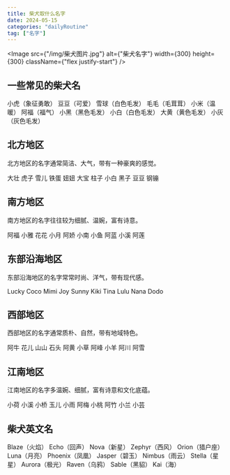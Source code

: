 ```yaml
---
title: 柴犬取什么名字
date: 2024-05-15
categories: "dailyRoutine"
tag: ["名字"]
---
```


<Image
  src={"/img/柴犬图片.jpg"}
  alt={"柴犬名字"}
  width={300}
  height={300}
  className={"flex justify-start"}
/>

## 一些常见的柴犬名

小虎（象征勇敢）
豆豆（可爱）
雪球（白色毛发）
毛毛（毛茸茸）
小米（温暖）
阿福（福气）
小黑（黑色毛发）
小白（白色毛发）
大黄（黄色毛发）
小灰（灰色毛发）

## 北方地区

北方地区的名字通常简洁、大气，带有一种豪爽的感觉。

大壮
虎子
雪儿
铁蛋
妞妞
大宝
柱子
小白
黑子
豆豆
钢镚

## 南方地区

南方地区的名字往往较为细腻、温婉，富有诗意。

阿福
小雅
花花
小月
阿娇
小南
小鱼
阿蓝
小溪
阿莲

## 东部沿海地区

东部沿海地区的名字常常时尚、洋气，带有现代感。

Lucky
Coco
Mimi
Joy
Sunny
Kiki
Tina
Lulu
Nana
Dodo

## 西部地区

西部地区的名字通常质朴、自然，带有地域特色。

阿牛
花儿
山山
石头
阿黄
小草
阿峰
小羊
阿川
阿雪

## 江南地区

江南地区的名字多温婉、细腻，富有诗意和文化底蕴。

小荷
小溪
小桥
玉儿
小雨
阿梅
小桃
阿竹
小兰
小芸

## 柴犬英文名

Blaze（火焰）
Echo（回声）
Nova（新星）
Zephyr（西风）
Orion（猎户座）
Luna（月亮）
Phoenix（凤凰）
Jasper（碧玉）
Nimbus（雨云）
Stella（星星）
Aurora（极光）
Raven（乌鸦）
Sable（黑貂）
Kai（海）
